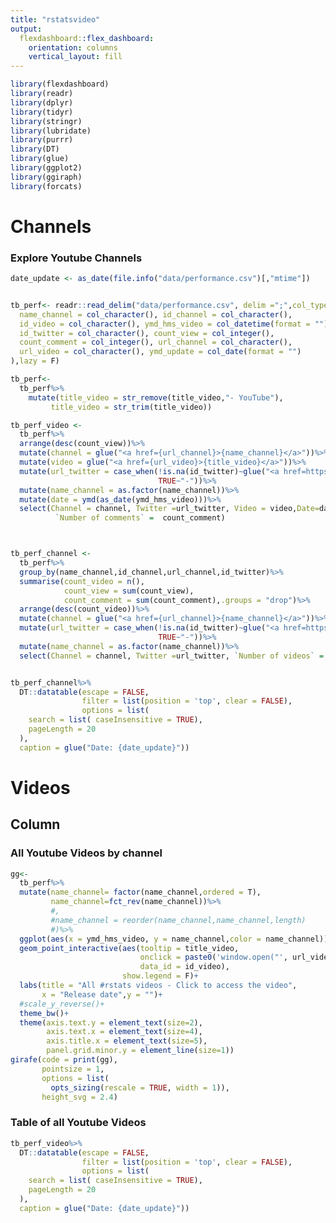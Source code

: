 ```yaml
---
title: "rstatsvideo"
output: 
  flexdashboard::flex_dashboard:
    orientation: columns
    vertical_layout: fill
---
```


```r
library(flexdashboard)
library(readr)
library(dplyr)
library(tidyr)
library(stringr)
library(lubridate)
library(purrr)
library(DT)
library(glue)
library(ggplot2)
library(ggiraph)
library(forcats)
```


<!-- https://www.r-bloggers.com/2020/09/deploying-flexdashboard-on-github-pages/ -->


# Channels

<!-- Column {data-width=650} -->
<!-- ----------------------------------------------------------------------- -->

### Explore Youtube Channels

```r

date_update <- as_date(file.info("data/performance.csv")[,"mtime"])


tb_perf<- readr::read_delim("data/performance.csv", delim =";",col_types = cols(
  name_channel = col_character(), id_channel = col_character(),
  id_video = col_character(), ymd_hms_video = col_datetime(format = ""),
  id_twitter = col_character(), count_view = col_integer(),
  count_comment = col_integer(), url_channel = col_character(),
  url_video = col_character(), ymd_update = col_date(format = "")
),lazy = F)

tb_perf<-
  tb_perf%>%
    mutate(title_video = str_remove(title_video,"- YouTube"),
         title_video = str_trim(title_video))

tb_perf_video <-
  tb_perf%>%
  arrange(desc(count_view))%>%
  mutate(channel = glue("<a href={url_channel}>{name_channel}</a>"))%>%
  mutate(video = glue("<a href={url_video}>{title_video}</a>"))%>%
  mutate(url_twitter = case_when(!is.na(id_twitter)~glue("<a href=https://twitter.com/{id_twitter}>@{id_twitter}</a>"),
                                 TRUE~"-"))%>%
  mutate(name_channel = as.factor(name_channel))%>%
  mutate(date = ymd(as_date(ymd_hms_video)))%>%
  select(Channel = channel, Twitter =url_twitter, Video = video,Date=date, `Number of views` =  count_view,
          `Number of comments` =  count_comment)



tb_perf_channel <-
  tb_perf%>%
  group_by(name_channel,id_channel,url_channel,id_twitter)%>%
  summarise(count_video = n(),
            count_view = sum(count_view),
            count_comment = sum(count_comment),.groups = "drop")%>%
  arrange(desc(count_video))%>%
  mutate(channel = glue("<a href={url_channel}>{name_channel}</a>"))%>%
  mutate(url_twitter = case_when(!is.na(id_twitter)~glue("<a href=https://twitter.com/{id_twitter}>@{id_twitter}</a>"),
                                 TRUE~"-"))%>%
  mutate(name_channel = as.factor(name_channel))%>%
  select(Channel = channel, Twitter =url_twitter, `Number of videos` = count_video, `Total number of views` =  count_view)



```


```r
tb_perf_channel%>%
  DT::datatable(escape = FALSE,
                filter = list(position = 'top', clear = FALSE),
                options = list(
    search = list( caseInsensitive = TRUE),
    pageLength = 20
  ),
  caption = glue("Date: {date_update}"))

```



# Videos

Column {.tabset}
-------------------------------------


### All Youtube Videos by channel



```r
gg<-
  tb_perf%>%
  mutate(name_channel= factor(name_channel,ordered = T),
         name_channel=fct_rev(name_channel))%>%
         #,
         #name_channel = reorder(name_channel,name_channel,length)
         #)%>%
  ggplot(aes(x = ymd_hms_video, y = name_channel,color = name_channel))+
  geom_point_interactive(aes(tooltip = title_video,
                             onclick = paste0('window.open("', url_video , '")'),
                             data_id = id_video),
                         show.legend = F)+
  labs(title = "All #rstats videos - Click to access the video", 
       x = "Release date",y = "")+
  #scale_y_reverse()+
  theme_bw()+
  theme(axis.text.y = element_text(size=2),
        axis.text.x = element_text(size=4),
        axis.title.x = element_text(size=5),
        panel.grid.minor.y = element_line(size=1))
girafe(code = print(gg),
       pointsize = 1,
       options = list(
         opts_sizing(rescale = TRUE, width = 1)),
       height_svg = 2.4)
```

### Table of all Youtube Videos


```r
tb_perf_video%>%
  DT::datatable(escape = FALSE,
                filter = list(position = 'top', clear = FALSE),
                options = list(
    search = list( caseInsensitive = TRUE),
    pageLength = 20
  ),
  caption = glue("Date: {date_update}"))

```

